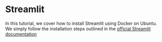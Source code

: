 # Streamlit

In this tutorial, we cover how to install Streamlit using Docker on Ubuntu. We simply follow the installation steps outlined in the [official Streamlit documentation](https://docs.streamlit.io/knowledge-base/tutorials/deploy/docker)

